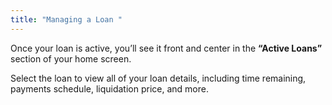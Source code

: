 ```yaml
---
title: "Managing a Loan "
---
```


Once your loan is active, you’ll see it front and center in the **“Active Loans”** section of your home screen. 

Select the loan to view all of your loan details, including time remaining, payments schedule, liquidation price, and more.